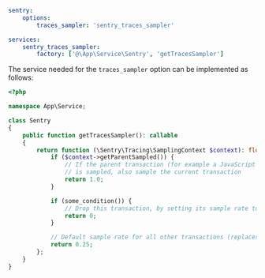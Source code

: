 ```yaml {filename:config/packages/sentry.yaml}
sentry:
    options:
        traces_sampler: 'sentry_traces_sampler'

services:
    sentry_traces_sampler:
        factory: ['@\App\Service\Sentry', 'getTracesSampler']
```

The service needed for the `traces_sampler` option can be implemented as follows:

```php {filename:src/Service/Sentry.php}
<?php

namespace App\Service;

class Sentry
{
    public function getTracesSampler(): callable
    {
        return function (\Sentry\Tracing\SamplingContext $context): float {
            if ($context->getParentSampled()) {
                // If the parent transaction (for example a JavaScript front-end)
                // is sampled, also sample the current transaction
                return 1.0;
            }

            if (some_condition()) {
                // Drop this transaction, by setting its sample rate to 0
                return 0;
            }

            // Default sample rate for all other transactions (replaces `traces_sample_rate`)
            return 0.25;
        };
    }
}
```

